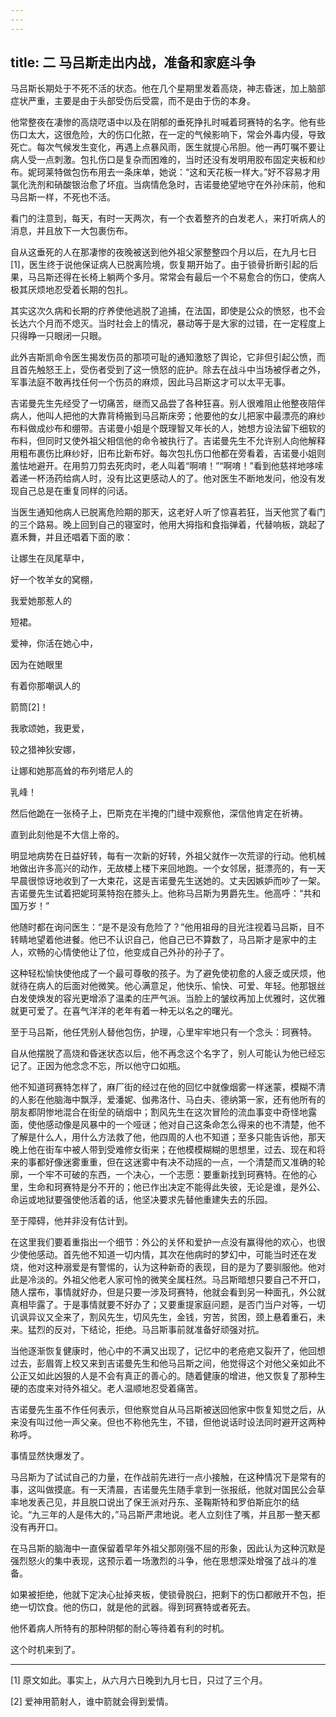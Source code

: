 ```yaml
---
---
---
```

title: 二 马吕斯走出内战，准备和家庭斗争
---




马吕斯长期处于不死不活的状态。他在几个星期里发着高烧，神志昏迷，加上脑部症状严重，主要是由于头部受伤后受震，而不是由于伤的本身。

他常整夜在凄惨的高烧呓语中以及在阴郁的垂死挣扎时喊着珂赛特的名字。他有些伤口太大，这很危险，大的伤口化脓，在一定的气候影响下，常会外毒内侵，导致死亡。每次气候发生变化，再遇上点暴风雨，医生就提心吊胆。他一再叮嘱不要让病人受一点刺激。包扎伤口是复杂而困难的，当时还没有发明用胶布固定夹板和纱布。妮珂莱特做包伤布用去一条床单，她说：“这和天花板一样大。”好不容易才用氯化洗剂和硝酸银治愈了坏疽。当病情危急时，吉诺曼绝望地守在外孙床前，他和马吕斯一样，不死也不活。

看门的注意到，每天，有时一天两次，有一个衣着整齐的白发老人，来打听病人的消息，并且放下一大包裹伤布。

自从这垂死的人在那凄惨的夜晚被送到他外祖父家整整四个月以后，在九月七日[1]，医生终于说他保证病人已脱离险境，恢复期开始了。由于锁骨折断引起的后果，马吕斯还得在长椅上躺两个多月。常常会有最后一个不易愈合的伤口，使病人极其厌烦地忍受着长期的包扎。

其实这次久病和长期的疗养使他逃脱了追捕，在法国，即使是公众的愤怒，也不会长达六个月而不熄灭。当时社会上的情况，暴动等于是大家的过错，在一定程度上只得睁一只眼闭一只眼。

此外吉斯凯命令医生揭发伤员的那项可耻的通知激怒了舆论，它非但引起公愤，而且首先触怒王上，受伤者受到了这一愤怒的庇护。除去在战斗中当场被俘者之外，军事法庭不敢再找任何一个伤员的麻烦，因此马吕斯这才可以太平无事。

吉诺曼先生先经受了一切痛苦，继而又品尝了各种狂喜。别人很难阻止他整夜陪伴病人，他叫人把他的大靠背椅搬到马吕斯床旁；他要他的女儿把家中最漂亮的麻纱布料做成纱布和绷带。吉诺曼小姐是个既理智又年长的人，她想方设法留下细软的布料，但同时又使外祖父相信他的命令被执行了。吉诺曼先生不允许别人向他解释用粗布裹伤比麻纱好，旧布比新布好。每次包扎伤口他都在旁看着，吉诺曼小姐则羞怯地避开。在用剪刀剪去死肉时，老人叫着“啊唷！”“啊唷！”看到他慈祥地哆嗦着递一杯汤药给病人时，没有比这更感动人的了。他对医生不断地发问，他没有发现自己总是在重复同样的问话。

当医生通知他病人已脱离危险期的那天，这老好人听了惊喜若狂，当天他赏了看门的三个路易。晚上回到自己的寝室时，他用大拇指和食指弹着，代替响板，跳起了嘉禾舞，并且还唱着下面的歌：

让娜生在凤尾草中，

好一个牧羊女的窝棚，

我爱她那惹人的

短裙。

爱神，你活在她心中，

因为在她眼里

有着你那嘲讽人的

箭筒[2]！

我歌颂她，我更爱，

较之猎神狄安娜，

让娜和她那高耸的布列塔尼人的

乳峰！

然后他跪在一张椅子上，巴斯克在半掩的门缝中观察他，深信他肯定在祈祷。

直到此刻他是不大信上帝的。

明显地病势在日益好转，每有一次新的好转，外祖父就作一次荒谬的行动。他机械地做出许多高兴的动作，无故楼上楼下来回地跑。一个女邻居，挺漂亮的，有一天早晨很惊讶地收到了一大束花，这是吉诺曼先生送她的。丈夫因嫉妒而吵了一架。吉诺曼先生试着把妮珂莱特抱在膝头上。他称马吕斯为男爵先生。他高呼：“共和国万岁！”

他随时都在询问医生：“是不是没有危险了？”他用祖母的目光注视着马吕斯，目不转睛地望着他进餐。他已不认识自己，他自己已不算数了，马吕斯才是家中的主人，欢畅的心情使他让了位，他变成自己外孙的孙子了。

这种轻松愉快使他成了一个最可尊敬的孩子。为了避免使初愈的人疲乏或厌烦，他就待在病人的后面对他微笑。他心满意足，他快乐、愉快、可爱、年轻。他那银丝白发使焕发的容光更增添了温柔的庄严气派。当脸上的皱纹再加上优雅时，这优雅就更可爱了。在喜气洋洋的老年有着一种无以名之的曙光。

至于马吕斯，他任凭别人替他包伤，护理，心里牢牢地只有一个念头：珂赛特。

自从他摆脱了高烧和昏迷状态以后，他不再念这个名字了，别人可能认为他已经忘记了。正因为他念念不忘，所以他守口如瓶。

他不知道珂赛特怎样了，麻厂街的经过在他的回忆中就像烟雾一样迷蒙，模糊不清的人影在他脑海中飘浮，爱潘妮、伽弗洛什、马白夫、德纳第一家，还有他所有的朋友都阴惨地混合在街垒的硝烟中；割风先生在这次冒险的流血事变中奇怪地露面，使他感动像是风暴中的一个哑谜；他对自己这条命怎么得来的也不清楚，他不了解是什么人，用什么方法救了他，他四周的人也不知道；至多只能告诉他，那天晚上他在街车中被人带到受难修女街来；在他模模糊糊的思想里，过去、现在和将来的事都好像迷雾重重，但在这迷雾中有决不动摇的一点，一个清楚而又准确的轮廓，一个牢不可破的东西，一个决心，一个志愿：要重新找到珂赛特。在他的心里，生命和珂赛特是分不开的；他已作出决定不能得此失彼，无论是谁，是外公、命运或地狱要强使他活着的话，他坚决要求先替他重建失去的乐园。

至于障碍，他并非没有估计到。

在这里我们要着重指出一个细节：外公的关怀和爱护一点没有赢得他的欢心，也很少使他感动。首先他不知道一切内情，其次在他病时的梦幻中，可能当时还在发烧，他对这种溺爱是有警惕的，认为这种新奇的表现，目的是为了要驯服他。他对此是冷淡的。外祖父他老人家可怜的微笑全属枉然。马吕斯暗想只要自己不开口，随人摆布，事情就好办，但是只要一涉及珂赛特，他就会看到另一种面孔，外公就真相毕露了。于是事情就要不好办了；又要重提家庭问题，是否门当户对等，一切讥讽异议又全来了，割风先生，切风先生，金钱，穷苦，贫困，颈上悬着重石，未来。猛烈的反对，下结论，拒绝。马吕斯事前就准备好顽强对抗。

当他逐渐恢复健康时，他心中的不满又出现了，记忆中的老疮疤又裂开了，他回想过去，彭眉胥上校又来到吉诺曼先生和他马吕斯之间，他觉得这个对他父亲如此不公正又如此凶狠的人是不会有真正的善心的。随着健康的增进，他又恢复了那种生硬的态度来对待外祖父。老人温顺地忍受着痛苦。

吉诺曼先生虽不作任何表示，但他察觉自从马吕斯被送回他家中恢复知觉之后，从来没有叫过他一声父亲。但也不称他先生，不错，但他说话时设法同时避开这两种称呼。

事情显然快爆发了。

马吕斯为了试试自己的力量，在作战前先进行一点小接触，在这种情况下是常有的事，这叫做摸底。有一天清晨，吉诺曼先生随手拿到一张报纸，他就对国民公会草率地发表己见，并且脱口说出了保王派对丹东、圣鞠斯特和罗伯斯庇尔的结论。“九三年的人是伟大的，”马吕斯严肃地说。老人立刻住了嘴，并且那一整天都没有再开口。

在马吕斯的脑海中一直保留着早年外祖父那刚强不屈的形象，因此认为这种沉默是强烈怒火的集中表现，这预示着一场激烈的斗争，他在思想深处增强了战斗的准备。

如果被拒绝，他就下定决心扯掉夹板，使锁骨脱臼，把剩下的伤口都敞开不包，拒绝一切饮食。他的伤口，就是他的武器。得到珂赛特或者死去。

他怀着病人所特有的那种阴郁的耐心等待着有利的时机。

这个时机来到了。



* * *



[1] 原文如此。事实上，从六月六日晚到九月七日，只过了三个月。

[2] 爱神用箭射人，谁中箭就会得到爱情。